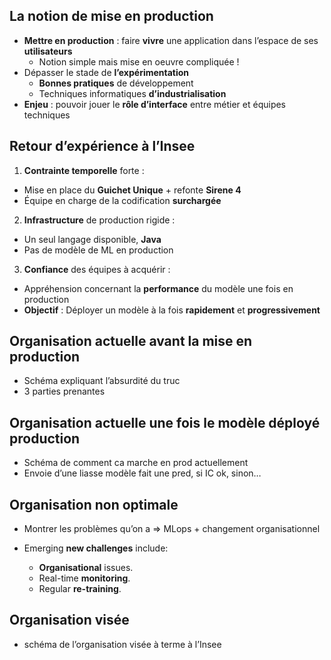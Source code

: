 ## La notion de mise en production

- [**Mettre en production**]{.orange} : faire [**vivre**]{.blue2} une application dans l’espace de ses [**utilisateurs**]{.blue2}
  - Notion simple mais mise en oeuvre compliquée !
- Dépasser le stade de [**l’expérimentation**]{.orange}
  - [**Bonnes pratiques**]{.blue2} de développement
  - Techniques informatiques [**d’industrialisation**]{.blue2}
- [**Enjeu**]{.orange} : pouvoir jouer le [**rôle d’interface**]{.blue2} entre métier et équipes techniques

## Retour d'expérience à l'Insee

1. [**Contrainte temporelle**]{.orange} forte : 
  - Mise en place du [**Guichet Unique**]{.blue2} + refonte [**Sirene 4**]{.blue2}
  - Équipe en charge de la codification [**surchargée**]{.blue2}
2. [**Infrastructure**]{.orange} de production rigide : 
  - Un seul langage disponible, [**Java**]{.blue2}
  - Pas de modèle de ML en production
3. [**Confiance**]{.orange} des équipes à acquérir : 
  - Appréhension concernant la [**performance**]{.blue2} du modèle une fois en production
- [**Objectif**]{.orange} : Déployer un modèle à la fois [**rapidement**]{.blue2} et [**progressivement**]{.blue2}


## Organisation actuelle avant la mise en production

- Schéma expliquant l'absurdité du truc
- 3 parties prenantes

## Organisation actuelle une fois le modèle déployé production

- Schéma de comment ca marche en prod actuellement
- Envoie d'une liasse modèle fait une pred, si IC ok, sinon...

## Organisation non optimale

- Montrer les problèmes qu'on a => MLops + changement organisationnel

- Emerging [**new challenges**]{.orange} include:
  - [**Organisational**]{.blue2} issues.
  - Real-time [**monitoring**]{.blue2}.
  - Regular [**re-training**]{.blue2}.

## Organisation visée

- schéma de l'organisation visée à terme à l'Insee
